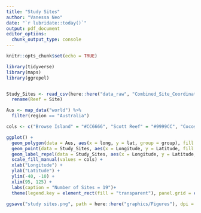 ```yaml
---
title: "Study Sites"
author: "Vanessa Neo"
date: "`r lubridate::today()`"
output: pdf_document
editor_options: 
  chunk_output_type: console
---
```


```r
knitr::opts_chunk$set(echo = TRUE)
```

```r
library(tidyverse)
library(maps)
library(ggrepel)


Study_Sites <- read_csv(here::here("data_raw", "Combined_Site_Coordinates.csv")) %>% 
  rename(Reef = Site)

Aus <- map_data("world") %>% 
  filter(region == "Australia")

cols <- c("Browse Island" = "#CC6666", "Scott Reef" = "#9999CC", "Cocos (Keeling) Islands" = "#66CC99", "Ningaloo Reef" = "#FFCC99", "Houtman Abrolhos" = "grey")

ggplot() +
  geom_polygon(data = Aus, aes(x = long, y = lat, group = group), fill = "grey") +
  geom_point(data = Study_Sites, aes(x = Longitude, y = Latitude, fill = Reef), ) +
  geom_label_repel(data = Study_Sites, aes(x = Longitude, y = Latitude, label = Reef_Site, fill = Reef), size = 4, max.overlaps = 40, segment.color = "grey80") +
  scale_fill_manual(values = cols) +
  xlab("Longitude") +
  ylab("Latitude") +
  ylim(-40, -10) +
  xlim(95, 125) +
  labs(caption = "Number of Sites = 19")+
  theme(legend.key = element_rect(fill = "transparent"), panel.grid = element_line(color = "transparent"), legend.position = "bottom", legend.title = element_blank(), axis.title = element_text(size = 12), panel.background = element_rect(fill = "transparent"), axis.line = element_line(color = "black"), plot.caption = element_text(hjust = 0.5, size = 12))

ggsave("study sites.png", path = here::here("graphics/Figures"), dpi = 300, scale = 3, limitsize = FALSE)
  
  
  

  

```

